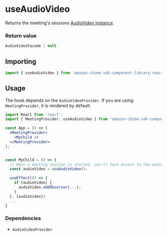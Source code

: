 <Meta title="SDK Hooks/useAudioVideo" />

# useAudioVideo

Returns the meeting's sessions [AudioVideo instance](https://aws.github.io/amazon-chime-sdk-js/interfaces/audiovideofacade.html).

### Return value

```javascript
AudioVideoFacade | null
```

## Importing

```javascript
import { useAudioVideo } from 'amazon-chime-sdk-component-library-react';

```

## Usage

The hook depends on the `AudioVideoProvider`. If you are using `MeetingProvider`, it is rendered by default.

```jsx
import React from 'react';
import { MeetingProvider, useAudioVideo } from 'amazon-chime-sdk-component-library-react';

const App = () => (
  <MeetingProvider>
    <MyChild />
  </MeetingProvider>
);


const MyChild = () => {
  // When a meeting session is started, you'll have access to the audioVideo instance
  const audioVideo = useAudioVideo();

  useEffect(() => {
    if (audioVideo) {
      audioVideo.addObserver(...);
    }
  }, [audioVideo])
  ...
}
```

### Dependencies

- `AudioVideoProvider`
